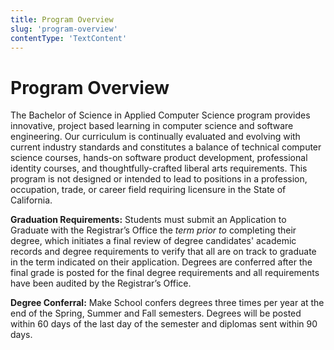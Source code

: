 ```yaml
---
title: Program Overview
slug: 'program-overview'
contentType: 'TextContent'
---
```


# Program Overview

The Bachelor of Science in Applied Computer Science program provides innovative, project based
learning in computer science and software engineering. Our curriculum is continually evaluated and
evolving with current industry standards and constitutes a balance of technical computer science
courses, hands-on software product development, professional identity courses, and
thoughtfully-crafted liberal arts requirements. This program is not designed or intended to lead to
positions in a profession, occupation, trade, or career field requiring licensure in the State of
California.

**Graduation Requirements:** Students must submit an Application to Graduate with the Registrar’s
Office the _term prior to_ completing their degree, which initiates a final review of degree
candidates' academic records and degree requirements to verify that all are on track to graduate in
the term indicated on their application. Degrees are conferred after the final grade is posted for
the final degree requirements and all requirements have been audited by the Registrar’s Office.

**Degree Conferral:** Make School confers degrees three times per year at the end of the Spring,
Summer and Fall semesters. Degrees will be posted within 60 days of the last day of the semester and
diplomas sent within 90 days.
